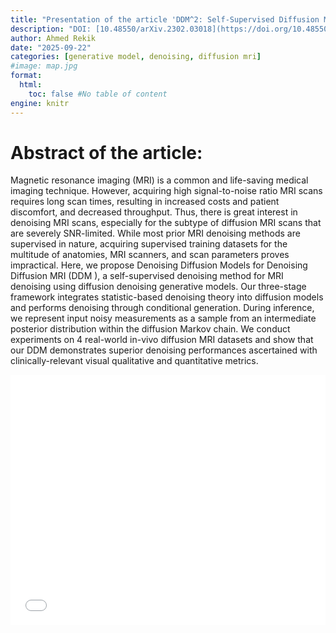 ```yaml
---
title: "Presentation of the article 'DDM^2: Self-Supervised Diffusion MRI Denoising with Generative Diffusion Models'"
description: "DOI: [10.48550/arXiv.2302.03018](https://doi.org/10.48550/arXiv.2302.03018){target='_blank'}"
author: Ahmed Rekik
date: "2025-09-22"
categories: [generative model, denoising, diffusion mri]
#image: map.jpg
format:
  html:
    toc: false #No table of content
engine: knitr
---
```


# Abstract of the article:

Magnetic resonance imaging (MRI) is a common and life-saving medical imaging technique. However, acquiring high signal-to-noise ratio MRI scans requires long scan times, resulting in increased costs and patient discomfort, and decreased throughput. Thus, there is great interest in denoising MRI scans, especially for the subtype of diffusion MRI scans that are severely SNR-limited. While most prior MRI denoising methods are supervised in nature, acquiring supervised training datasets for the multitude of anatomies, MRI scanners, and scan parameters proves impractical. Here, we propose Denoising Diffusion Models for Denoising Diffusion MRI (DDM   ), a self-supervised denoising method for MRI denoising using diffusion denoising generative models. Our three-stage framework integrates statistic-based denoising theory into diffusion models and performs denoising through conditional generation. During inference, we represent input noisy measurements as a sample from an intermediate posterior distribution within the diffusion Markov chain. We conduct experiments on 4 real-world in-vivo diffusion MRI datasets and show that our DDM    demonstrates superior denoising performances ascertained with clinically-relevant visual qualitative and quantitative metrics. 

![](../../../journalclub/pdfs/2025_09_14_Ahmed_DDM2.pdf){width=100% height=400}